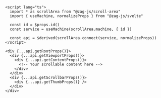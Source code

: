 ```svelte
<script lang="ts">
  import * as scrollArea from "@zag-js/scroll-area"
  import { useMachine, normalizeProps } from "@zag-js/svelte"

  const id = $props.id()
  const service = useMachine(scrollArea.machine, { id })

  const api = $derived(scrollArea.connect(service, normalizeProps))
</script>

<div {...api.getRootProps()}>
  <div {...api.getViewportProps()}>
    <div {...api.getContentProps()}>
      <!-- Your scrollable content here -->
    </div>
  </div>
  <div {...api.getScrollbarProps()}>
    <div {...api.getThumbProps()} />
  </div>
</div>
```
